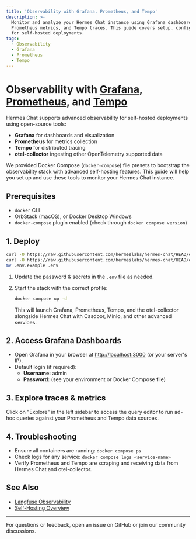 ```yaml
---
title: 'Observability with Grafana, Prometheus, and Tempo'
description: >-
  Monitor and analyze your Hermes Chat instance using Grafana dashboards,
  Prometheus metrics, and Tempo traces. This guide covers setup, configuration
  for self-hosted deployments.
tags:
  - Observability
  - Grafana
  - Prometheus
  - Tempo
---
```


# Observability with [Grafana](https://grafana.com/), [Prometheus](https://prometheus.io/), and [Tempo](https://grafana.com/docs/tempo/latest/)

Hermes Chat supports advanced observability for self-hosted deployments using open-source tools:

- **Grafana** for dashboards and visualization
- **Prometheus** for metrics collection
- **Tempo** for distributed tracing
- **otel-collector** ingesting other OpenTelemetry supported data

We provided Docker Compose (`docker-compose`) file presets to bootstrap the observability stack with advanced self-hosting features.
This guide will help you set up and use these tools to monitor your Hermes Chat instance.

## Prerequisites

- `docker` CLI
- OrbStack (macOS), or Docker Desktop Windows
- `docker-compose` plugin enabled (check through `docker compose version`)

## 1. Deploy

```bash
curl -O https://raw.githubusercontent.com/hermeslabs/hermes-chat/HEAD/docker-compose/production/grafana/docker-compose.yml
curl -O https://raw.githubusercontent.com/hermeslabs/hermes-chat/HEAD/docker-compose/production/grafana/.env.example
mv .env.example .env
```

1. Update the password & secrets in the `.env` file as needed.
2. Start the stack with the correct profile:

   ```sh
   docker compose up -d
   ```

   This will launch Grafana, Prometheus, Tempo, and the otel-collector alongside Hermes Chat with Casdoor, Minio, and other advanced services.

## 2. Access Grafana Dashboards

- Open Grafana in your browser at [http://localhost:3000](http://localhost:3000) (or your server's IP).
- Default login (if required):
  - **Username:** admin
  - **Password:** (see your environment or Docker Compose file)

## 3. Explore traces & metrics

Click on "Explore" in the left sidebar to access the query editor to run ad-hoc queries against your Prometheus and Tempo data sources.

## 4. Troubleshooting

- Ensure all containers are running: `docker compose ps`
- Check logs for any service: `docker compose logs <service-name>`
- Verify Prometheus and Tempo are scraping and receiving data from Hermes Chat and otel-collector.

## See Also

- [Langfuse Observability](https://hermes.chat/docs/self-hosting/advanced/observability/langfuse)
- [Self-Hosting Overview](https://hermes.chat/docs/self-hosting/start)

---

For questions or feedback, open an issue on GitHub or join our community discussions.
